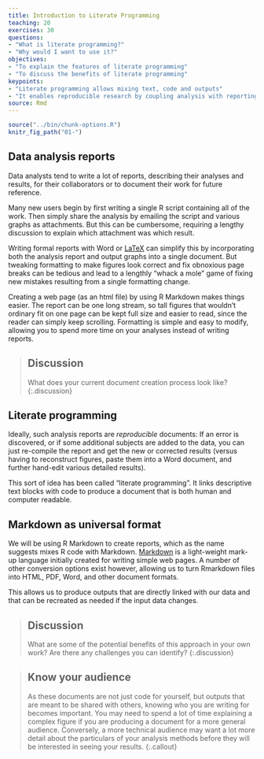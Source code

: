 ```yaml
---
title: Introduction to Literate Programming
teaching: 20
exercises: 30
questions:
- "What is literate programming?"
- "Why would I want to use it?"
objectives:
- "To explain the features of literate programming"
- "To discuss the benefits of literate programming"
keypoints:
- "Literate programming allows mixing text, code and outputs"
- "It enables reproducible research by coupling analysis with reporting"
source: Rmd
---
```


```r
source("../bin/chunk-options.R")
knitr_fig_path("01-")
```


## Data analysis reports

Data analysts tend to write a lot of reports, describing their
analyses and results, for their collaborators or to document their
work for future reference.

Many new users begin by first writing a single R script containing all of the
work. Then simply share the analysis by emailing the script and various graphs
as attachments. But this can be cumbersome, requiring a lengthy discussion to
explain which attachment was which result.

Writing formal reports with Word or [LaTeX](http://www.latex-project.org/)
can simplify this by incorporating both the analysis report and output graphs 
into a single document. But tweaking formatting to make figures look correct
and fix obnoxious page breaks can be tedious and lead to a lengthly "whack
a mole" game of fixing new mistakes resulting from a single formatting change.

Creating a web page (as an html file) by using R Markdown makes things easier.
The report can be one long stream, so tall figures that wouldn't ordinary fit on
one page can be kept full size and easier to read, since the reader can simply
keep scrolling. Formatting is simple and easy to modify, allowing you to spend
more time on your analyses instead of writing reports.


> ## Discussion
> What does your current document creation process look like?
{:.discussion}

## Literate programming

Ideally, such analysis reports are _reproducible_ documents: If an
error is discovered, or if some additional subjects are added to the
data, you can just re-compile the report and get the new or corrected
results (versus having to reconstruct figures, paste them into
a Word document, and further hand-edit various detailed results).

This sort of idea has been called "literate programming". It links descriptive text blocks 
with code to produce a document that is both human and computer readable.

## Markdown as universal format

We will be using R Markdown to create reports, which as the name suggests mixes R code 
with Markdown. [Markdown](https://www.markdownguide.org/) is a light-weight mark-up 
language initially created for writing simple web pages. A number of other conversion options exist
however, allowing us to turn Rmarkdown files into HTML, PDF, Word, and other document formats.

This allows us to produce outputs that are directly linked with our data and that can be recreated 
as needed if the input data changes.

> ## Discussion
> What are some of the potential benefits of this approach in your own work? Are there any 
> challenges you can identify?
{:.discussion}

> ## Know your audience
> As these documents are not just code for yourself, but outputs that are meant to be shared with
> others, knowing who you are writing for becomes important. You may need to spend a lot of time
> explaining a complex figure if you are producing a document for a more general audience. 
> Conversely, a more technical audience may want a lot more detail about the particulars of 
> your analysis methods before they will be interested in seeing your results.
{:.callout}